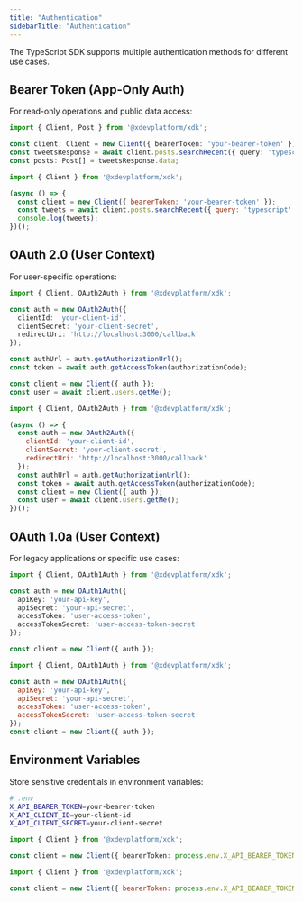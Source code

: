 ```yaml
---
title: "Authentication"
sidebarTitle: "Authentication"
---
```


The TypeScript SDK supports multiple authentication methods for different use cases.

## Bearer Token (App-Only Auth)

For read-only operations and public data access:

<CodeGroup dropdown>

```typescript bearer.ts theme={null}
import { Client, Post } from '@xdevplatform/xdk';

const client: Client = new Client({ bearerToken: 'your-bearer-token' });
const tweetsResponse = await client.posts.searchRecent({ query: 'typescript' });
const posts: Post[] = tweetsResponse.data;
```

```javascript bearer.js theme={null}
import { Client } from '@xdevplatform/xdk';

(async () => {
  const client = new Client({ bearerToken: 'your-bearer-token' });
  const tweets = await client.posts.searchRecent({ query: 'typescript' });
  console.log(tweets);
})();
```

</CodeGroup>

## OAuth 2.0 (User Context)

For user-specific operations:

<CodeGroup dropdown>

```typescript oauth2.ts theme={null}
import { Client, OAuth2Auth } from '@xdevplatform/xdk';

const auth = new OAuth2Auth({
  clientId: 'your-client-id',
  clientSecret: 'your-client-secret',
  redirectUri: 'http://localhost:3000/callback'
});

const authUrl = auth.getAuthorizationUrl();
const token = await auth.getAccessToken(authorizationCode);

const client = new Client({ auth });
const user = await client.users.getMe();
```

```javascript oauth2.js theme={null}
import { Client, OAuth2Auth } from '@xdevplatform/xdk';

(async () => {
  const auth = new OAuth2Auth({
    clientId: 'your-client-id',
    clientSecret: 'your-client-secret',
    redirectUri: 'http://localhost:3000/callback'
  });
  const authUrl = auth.getAuthorizationUrl();
  const token = await auth.getAccessToken(authorizationCode);
  const client = new Client({ auth });
  const user = await client.users.getMe();
})();
```

</CodeGroup>

## OAuth 1.0a (User Context)

For legacy applications or specific use cases:

<CodeGroup dropdown>

```typescript oauth1.ts theme={null}
import { Client, OAuth1Auth } from '@xdevplatform/xdk';

const auth = new OAuth1Auth({
  apiKey: 'your-api-key',
  apiSecret: 'your-api-secret',
  accessToken: 'user-access-token',
  accessTokenSecret: 'user-access-token-secret'
});

const client = new Client({ auth });
```

```javascript oauth1.js theme={null}
import { Client, OAuth1Auth } from '@xdevplatform/xdk';

const auth = new OAuth1Auth({
  apiKey: 'your-api-key',
  apiSecret: 'your-api-secret',
  accessToken: 'user-access-token',
  accessTokenSecret: 'user-access-token-secret'
});
const client = new Client({ auth });
```

</CodeGroup>

## Environment Variables

Store sensitive credentials in environment variables:

```bash
# .env
X_API_BEARER_TOKEN=your-bearer-token
X_API_CLIENT_ID=your-client-id
X_API_CLIENT_SECRET=your-client-secret
```

<CodeGroup dropdown>

```typescript env.ts theme={null}
import { Client } from '@xdevplatform/xdk';

const client = new Client({ bearerToken: process.env.X_API_BEARER_TOKEN });
```

```javascript env.js theme={null}
import { Client } from '@xdevplatform/xdk';

const client = new Client({ bearerToken: process.env.X_API_BEARER_TOKEN });
```

</CodeGroup>
